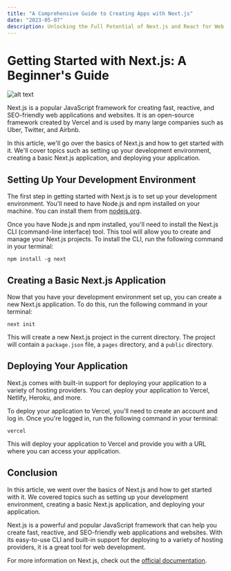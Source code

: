 ```yaml
---
title: "A Comprehensive Guide to Creating Apps with Next.js"
date: "2023-05-07"
description: Unlocking the Full Potential of Next.js and React for Web Development
---
```

# Getting Started with Next.js: A Beginner's Guide

![alt text](https://images.unsplash.com/photo-1584265728328-b242c3d05acc?crop=entropy&cs=tinysrgb&fit=max&fm=jpg&ixid=MnwxNTY3OTN8MHwxfHJhbmRvbXx8fHx8fHx8fHwxNjgzNDU1ODIy&ixlib=rb-4.0.3&q=80&w=1080)

Next.js is a popular JavaScript framework for creating fast, reactive, and SEO-friendly web applications and websites. It is an open-source framework created by Vercel and is used by many large companies such as Uber, Twitter, and Airbnb.

In this article, we'll go over the basics of Next.js and how to get started with it. We'll cover topics such as setting up your development environment, creating a basic Next.js application, and deploying your application.

## Setting Up Your Development Environment

The first step in getting started with Next.js is to set up your development environment. You'll need to have Node.js and npm installed on your machine. You can install them from [nodejs.org](https://nodejs.org/en/).

Once you have Node.js and npm installed, you'll need to install the Next.js CLI (command-line interface) tool. This tool will allow you to create and manage your Next.js projects. To install the CLI, run the following command in your terminal:

```
npm install -g next
```

## Creating a Basic Next.js Application

Now that you have your development environment set up, you can create a new Next.js application. To do this, run the following command in your terminal:

```
next init
```

This will create a new Next.js project in the current directory. The project will contain a `package.json` file, a `pages` directory, and a `public` directory.

## Deploying Your Application

Next.js comes with built-in support for deploying your application to a variety of hosting providers. You can deploy your application to Vercel, Netlify, Heroku, and more.

To deploy your application to Vercel, you'll need to create an account and log in. Once you're logged in, run the following command in your terminal:

```
vercel
```

This will deploy your application to Vercel and provide you with a URL where you can access your application.

## Conclusion

In this article, we went over the basics of Next.js and how to get started with it. We covered topics such as setting up your development environment, creating a basic Next.js application, and deploying your application.

Next.js is a powerful and popular JavaScript framework that can help you create fast, reactive, and SEO-friendly web applications and websites. With its easy-to-use CLI and built-in support for deploying to a variety of hosting providers, it is a great tool for web development.

For more information on Next.js, check out the [official documentation](https://nextjs.org/docs/getting-started).